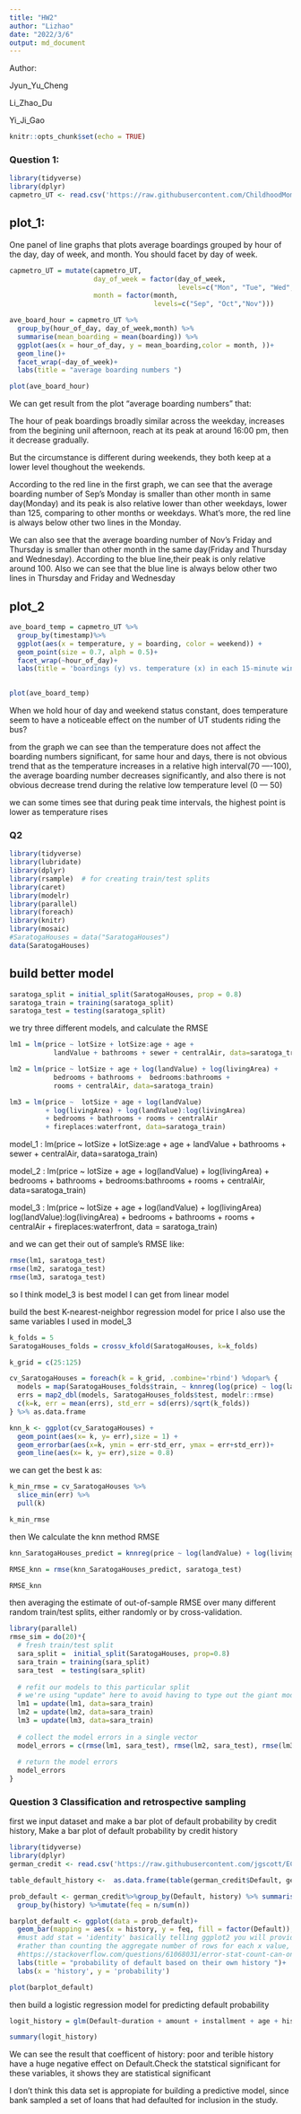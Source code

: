 ```yaml
---
title: "HW2"
author: "Lizhao"
date: "2022/3/6"
output: md_document
---
```

Author: 

Jyun_Yu_Cheng

Li_Zhao_Du

Yi_Ji_Gao


```r
knitr::opts_chunk$set(echo = TRUE)
```

### Question 1: 


```r
library(tidyverse)
library(dplyr)
capmetro_UT <- read.csv('https://raw.githubusercontent.com/ChildhoodMoments/ECO395M-1/master/data/capmetro_UT.csv')

```


## plot_1: 
One panel of line graphs that plots average boardings grouped by hour of the day, day of week, and month. You should facet by day of week. 

```r
capmetro_UT = mutate(capmetro_UT,
                     day_of_week = factor(day_of_week,
                                          levels=c("Mon", "Tue", "Wed","Thu", "Fri", "Sat", "Sun")),
                     month = factor(month,
                                    levels=c("Sep", "Oct","Nov")))

ave_board_hour = capmetro_UT %>%
  group_by(hour_of_day, day_of_week,month) %>%
  summarise(mean_boarding = mean(boarding)) %>%
  ggplot(aes(x = hour_of_day, y = mean_boarding,color = month, ))+
  geom_line()+
  facet_wrap(~day_of_week)+
  labs(title = "average boarding numbers ")

```



```r
plot(ave_board_hour)

```

We can get result from the plot "average boarding numbers" that:

The hour of peak boardings broadly similar across the weekday, increases from the begining unil afternoon, reach at its peak at around 16:00 pm, then it decrease gradually.

But the circumstance is different during weekends, they both keep at a lower level thoughout the weekends. 

According to the red line in the first graph, we can see that the average boarding number of Sep's Monday is smaller than other month in same day(Monday) and its peak is also relative lower than other weekdays, lower than 125, comparing to other months or weekdays. What's more, the red line is always below other two lines in the Monday.

We can also see that the average boarding number of Nov's Friday and Thursday is smaller than other month in the same day(Friday and Thursday and Wednesday). According to the blue line,their peak is only relative around 100.  Also we can see that the blue line is always below other two lines in Thursday and Friday and Wednesday






## plot_2

```r
ave_board_temp = capmetro_UT %>%
  group_by(timestamp)%>%
  ggplot(aes(x = temperature, y = boarding, color = weekend)) + 
  geom_point(size = 0.7, alph = 0.5)+
  facet_wrap(~hour_of_day)+
  labs(title = 'boardings (y) vs. temperature (x) in each 15-minute window')
  

```

```r
plot(ave_board_temp)
```

When we hold hour of day and weekend status constant, does temperature seem to have a noticeable effect on the number of UT students riding the bus?

from the graph we can see than the temperature does not affect the boarding numbers significant, for same hour and days, there is not obvious trend that as the temperature increases in a relative high interval(70 ----100), the average boarding number decreases significantly, and also there is not obvious decrease trend during the relative low temperature level (0 --- 50)

we can some times see that during peak time intervals, the highest point is lower as temperature rises


### Q2
```r
library(tidyverse)
library(lubridate)
library(dplyr)
library(rsample)  # for creating train/test splits
library(caret)
library(modelr)
library(parallel)
library(foreach)
library(knitr)
library(mosaic)
#SaratogaHouses = data("SaratogaHouses")
data(SaratogaHouses)

```

## build better model

```r
saratoga_split = initial_split(SaratogaHouses, prop = 0.8)
saratoga_train = training(saratoga_split)
saratoga_test = testing(saratoga_split)

```

we try three different models, and calculate the RMSE

```r
lm1 = lm(price ~ lotSize + lotSize:age + age + 
           landValue + bathrooms + sewer + centralAir, data=saratoga_train)

lm2 = lm(price ~ lotSize + age + log(landValue) + log(livingArea) + 
           bedrooms + bathrooms +  bedrooms:bathrooms + 
           rooms + centralAir, data=saratoga_train)

lm3 = lm(price ~  lotSize + age + log(landValue) 
         + log(livingArea) + log(landValue):log(livingArea) 
         + bedrooms + bathrooms + rooms + centralAir 
         + fireplaces:waterfront, data=saratoga_train)

```

model_1 : lm(price ~ lotSize + lotSize:age + age + 
           landValue + bathrooms + sewer + centralAir, data=saratoga_train)
           
model_2 : lm(price ~ lotSize + age + log(landValue) + log(livingArea) + 
           bedrooms + bathrooms +  bedrooms:bathrooms + 
           rooms + centralAir, data=saratoga_train)
           
model_3 : lm(price ~ lotSize + age + log(landValue) + log(livingArea) log(landValue):log(livingArea) + bedrooms + bathrooms + rooms + centralAir +      fireplaces:waterfront, data = saratoga_train)



and we can get their out of sample's RMSE like:
```r
rmse(lm1, saratoga_test)
rmse(lm2, saratoga_test)
rmse(lm3, saratoga_test)  

```
so I think model_3 is best model I can get from linear model

build the best K-nearest-neighbor regression model for price
I also use the same variables I used in model_3

```r
k_folds = 5
SaratogaHouses_folds = crossv_kfold(SaratogaHouses, k=k_folds)

k_grid = c(25:125)

cv_SaratogaHouses = foreach(k = k_grid, .combine='rbind') %dopar% {
  models = map(SaratogaHouses_folds$train, ~ knnreg(log(price) ~ log(landValue) + log(livingArea) + log(landValue):log(livingArea) + bedrooms + bathrooms + rooms + centralAir + fireplaces:waterfront, k=k, data = ., use.all=FALSE))
  errs = map2_dbl(models, SaratogaHouses_folds$test, modelr::rmse)
  c(k=k, err = mean(errs), std_err = sd(errs)/sqrt(k_folds))
} %>% as.data.frame

knn_k <- ggplot(cv_SaratogaHouses) + 
  geom_point(aes(x= k, y= err),size = 1) + 
  geom_errorbar(aes(x=k, ymin = err-std_err, ymax = err+std_err))+
  geom_line(aes(x= k, y= err),size = 0.8)

```

we can get the best k as:
```r
k_min_rmse = cv_SaratogaHouses %>%
  slice_min(err) %>%
  pull(k)

```

```r
k_min_rmse
```

then We calculate the knn method RMSE

```r
knn_SaratogaHouses_predict = knnreg(price ~ log(landValue) + log(livingArea) + log(landValue):log(livingArea) + bedrooms + bathrooms + rooms + centralAir + fireplaces:waterfront, data=saratoga_train, k=k_min_rmse)

RMSE_knn = rmse(knn_SaratogaHouses_predict, saratoga_test)
```

```r
RMSE_knn

```


then averaging the estimate of out-of-sample RMSE over many different random train/test splits, either randomly or by cross-validation.

```r
library(parallel)
rmse_sim = do(20)*{
  # fresh train/test split
  sara_split =  initial_split(SaratogaHouses, prop=0.8)
  sara_train = training(sara_split)
  sara_test  = testing(sara_split)
  
  # refit our models to this particular split
  # we're using "update" here to avoid having to type out the giant model formulas
  lm1 = update(lm1, data=sara_train)
  lm2 = update(lm2, data=sara_train)
  lm3 = update(lm3, data=sara_train)
  
  # collect the model errors in a single vector
  model_errors = c(rmse(lm1, sara_test), rmse(lm2, sara_test), rmse(lm3, sara_test))
  
  # return the model errors
  model_errors
}
```

### Question 3 Classification and retrospective sampling

first we input dataset and make a bar plot of default probability by credit history,
Make a bar plot of default probability by credit history



```r
library(tidyverse)
library(dplyr)
german_credit <- read.csv('https://raw.githubusercontent.com/jgscott/ECO395M/master/data/german_credit.csv')

table_default_history <-  as.data.frame(table(german_credit$Default, german_credit$history))

prob_default <- german_credit%>%group_by(Default, history) %>% summarise(n = n())%>% 
  group_by(history) %>%mutate(feq = n/sum(n))

barplot_default <- ggplot(data = prob_default)+
  geom_bar(mapping = aes(x = history, y = feq, fill = factor(Default)), position = 'dodge',stat='identity')+
  #must add stat = 'identity' basically telling ggplot2 you will provide the y-values for the barplot, 
  #rather than counting the aggregate number of rows for each x value, which is the default stat=count
  #https://stackoverflow.com/questions/61068031/error-stat-count-can-only-have-an-x-or-y-aesthetic
  labs(title = "probability of default based on their own history ")+
  labs(x = 'history', y = 'probability')

```

```r
plot(barplot_default)

```

then build a logistic regression model for predicting default probability

```r

logit_history = glm(Default~duration + amount + installment + age + history + purpose + foreign, data = german_credit, family = 'binomial')

```


```r
summary(logit_history)

```

We can see the result that coefficent of history: poor and terible history have a huge negative effect on Default.Check the statstical significant for these variables, it shows they are statistical significant

I don't think this data set is appropiate for building a predictive model, since bank sampled a set of loans that had defaulted for inclusion in the study.


